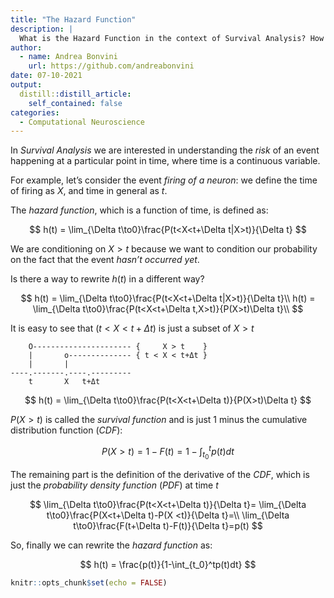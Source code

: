 ```yaml
---
title: "The Hazard Function"
description: |
  What is the Hazard Function in the context of Survival Analysis? How can we apply it in Computational Neuroscience?
author:
  - name: Andrea Bonvini
    url: https://github.com/andreabonvini
date: 07-10-2021
output:
  distill::distill_article:
    self_contained: false
categories:
  - Computational Neuroscience
---
```

In *Survival Analysis* we are interested in understanding the *risk* of an event happening at a particular point in time, where time is a continuous variable.

For example, let's consider the event *firing of a neuron*: we define the time of firing as $X$, and time in general as $t$.

The *hazard function*, which is a function of time, is defined as:

$$
h(t) = \lim_{\Delta t\to0}\frac{P(t<X<t+\Delta t|X>t)}{\Delta t}
$$

We are conditioning on $X>t$ because we want to condition our probability on the fact that the event *hasn't occurred yet*.

Is there a way to rewrite $h(t)$ in a different way?

$$
h(t) = \lim_{\Delta t\to0}\frac{P(t<X<t+\Delta t|X>t)}{\Delta t}\\
h(t) = \lim_{\Delta t\to0}\frac{P(t<X<t+\Delta t,X>t)}{P(X>t)\Delta t}\\
$$

It is easy to see that $(t<X<t+\Delta t)$ is just a subset of $X>t$

```
    O---------------------- {     X > t    }
    |       o-------------- { t < X < t+Δt }
    |       |	 	
----.-------.----.---------
    t       X   t+Δt
```


$$
  h(t) = \lim_{\Delta t\to0}\frac{P(t<X<t+\Delta t)}{P(X>t)\Delta t}
$$

$P(X>t)$ is called the *survival function* and is just $1$ minus the cumulative distribution function (*CDF*):

$$
  P(X>t) = 1-F(t)=1-\int_{t_0}^tp(t)dt
$$

The remaining part is the definition of the derivative of the *CDF*, which is just the *probability density function* (*PDF*) at time $t$ 

$$
  \lim_{\Delta t\to0}\frac{P(t<X<t+\Delta t)}{\Delta t}= \lim_{\Delta t\to0}\frac{P(X<t+\Delta t)-P(X <t)}{\Delta t}=\\
  \lim_{\Delta t\to0}\frac{F(t+\Delta t)-F(t)}{\Delta t}=p(t)
$$

So, finally we can rewrite the *hazard function* as:

$$
  h(t) = \frac{p(t)}{1-\int_{t_0}^tp(t)dt}
$$



```r
knitr::opts_chunk$set(echo = FALSE)
```

